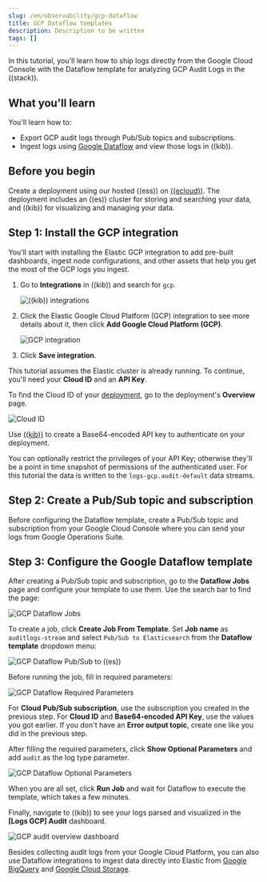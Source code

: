 ```yaml
---
slug: /en/observability/gcp-dataflow
title: GCP Dataflow templates
description: Description to be written
tags: []
---
```



<div id="gcp-dataflow"></div>

In this tutorial, you'll learn how to ship logs directly from the Google Cloud
Console with the Dataflow template for analyzing GCP Audit Logs in the ((stack)).

<div id="what_you'll_learn"></div>

## What you'll learn

You'll learn how to:

- Export GCP audit logs through Pub/Sub topics and subscriptions.
- Ingest logs using [Google Dataflow](https://cloud.google.com/dataflow) and
view those logs in ((kib)).

<div id="before_you_begin"></div>

## Before you begin

Create a deployment using our hosted ((ess)) on [((ecloud))](((ess-trial))).
The deployment includes an ((es)) cluster for storing and searching your data,
and ((kib)) for visualizing and managing your data.

<div id="step_1:_install_the_gcp_integration_"></div>

## Step 1: Install the GCP integration

You’ll start with installing the Elastic GCP integration to add pre-built
dashboards, ingest node configurations, and other assets that help you get
the most of the GCP logs you ingest.

1. Go to **Integrations** in ((kib)) and search for `gcp`.

    ![((kib)) integrations](images/monitor-gcp-kibana-integrations.png)

1. Click the Elastic Google Cloud Platform (GCP) integration to see more details about it, then click
    **Add Google Cloud Platform (GCP)**.

    ![GCP integration](images/monitor-gcp-integration.png)

1. Click **Save integration**.

<DocCallOut>

This tutorial assumes the Elastic cluster is already running. To continue, you'll need
your **Cloud ID** and an **API Key**.

To find the Cloud ID of your [deployment](https://cloud.elastic.co/deployments),
go to the deployment's **Overview** page.

![Cloud ID](images/monitor-gcp-cloud-id.png)

Use [((kib))](((kibana-ref))/api-keys.html#create-api-key) to create a
Base64-encoded API key to authenticate on your deployment.

<DocCallOut title="Important" color="warning">

You can optionally restrict the privileges of your API Key; otherwise they'll
be a point in time snapshot of permissions of the authenticated user.
For this tutorial the data is written to the `logs-gcp.audit-default` data streams.

</DocCallOut>

</DocCallOut>

<div id="step_2:_create_a_pub/sub_topic_and_subscription"></div>

## Step 2: Create a Pub/Sub topic and subscription

Before configuring the Dataflow template, create a Pub/Sub
topic and subscription from your Google Cloud Console where you can send your
logs from Google Operations Suite.

<TransclusionGcpTopic />

<div id="step_3:_configure_the_google_dataflow_template"></div>

## Step 3: Configure the Google Dataflow template

After creating a Pub/Sub topic and subscription, go to the **Dataflow Jobs** page
and configure your template to use them. Use the search bar to find the page:

![GCP Dataflow Jobs](images/monitor-gcp-dataflow-jobs.png)

To create a job, click **Create Job From Template**.
Set **Job name** as `auditlogs-stream` and select `Pub/Sub to Elasticsearch` from
the **Dataflow template** dropdown menu:

![GCP Dataflow Pub/Sub to ((es))](images/monitor-gcp-dataflow-pub-sub-elasticsearch.png)

Before running the job, fill in required parameters:

![GCP Dataflow Required Parameters](images/monitor-gcp-dataflow-required-parameters.png)

<DocCallOut title="Note">

For **Cloud Pub/Sub subscription**, use the subscription you created in the previous step.
For **Cloud ID** and **Base64-encoded API Key**, use the values you got earlier.
If you don't have an **Error output topic**, create one like you did
in the previous step.

</DocCallOut>

After filling the required parameters, click **Show Optional Parameters** and add
`audit` as the log type parameter.

![GCP Dataflow Optional Parameters](images/monitor-gcp-dataflow-optional-parameters.png)

When you are all set, click **Run Job** and wait for Dataflow to execute the
template, which takes a few minutes.

Finally, navigate to ((kib)) to see your logs parsed and visualized in the
**[Logs GCP] Audit** dashboard.

![GCP audit overview dashboard](images/monitor-gcp-dataflow-audit-dashboard.png)

Besides collecting audit logs from your Google Cloud Platform, you can also use
Dataflow integrations to ingest data directly into Elastic from
[Google BigQuery](https://www.elastic.co/blog/ingest-data-directly-from-google-bigquery-into-elastic-using-google-dataflow)
and
[Google Cloud Storage](https://www.elastic.co/blog/ingest-data-directly-from-google-cloud-storage-into-elastic-using-google-dataflow).


